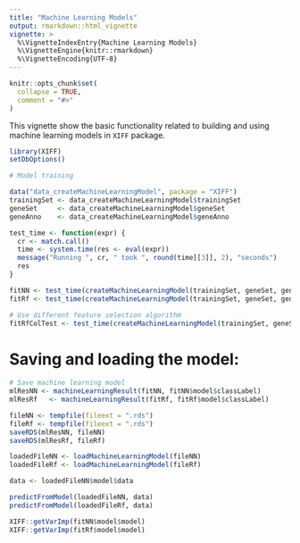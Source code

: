 ```yaml
---
title: "Machine Learning Models"
output: rmarkdown::html_vignette
vignette: >
  %\VignetteIndexEntry{Machine Learning Models}
  %\VignetteEngine{knitr::rmarkdown}
  %\VignetteEncoding{UTF-8}
---
```


```r
knitr::opts_chunk$set(
  collapse = TRUE,
  comment = "#>"
)
```

This vignette show the basic functionality related to building and using machine learning models in `XIFF` package.

```r
library(XIFF)
setDbOptions()

# Model training

data("data_createMachineLearningModel", package = "XIFF")
trainingSet <- data_createMachineLearningModel$trainingSet
geneSet     <- data_createMachineLearningModel$geneSet
geneAnno    <- data_createMachineLearningModel$geneAnno

test_time <- function(expr) {
  cr <- match.call()
  time <- system.time(res <- eval(expr))
  message("Running ", cr, " took ", round(time[[3]], 2), "seconds")
  res
}

fitNN <- test_time(createMachineLearningModel(trainingSet, geneSet, geneAnno, method = "neuralnetwork"))
fitRf <- test_time(createMachineLearningModel(trainingSet, geneSet, geneAnno))

# Use different feature selection algorithm
fitRfColTest <- test_time(createMachineLearningModel(trainingSet, geneSet, geneAnno, selectBestFeaturesFnc = selectBestFeaturesTTest, threshold = 0.05))
```

# Saving and loading the model:

```r
# Save machine learning model
mlResNN <- machineLearningResult(fitNN, fitNN$model$classLabel)
mlResRf   <- machineLearningResult(fitRf, fitRf$model$classLabel)

fileNN <- tempfile(fileext = ".rds")
fileRf <- tempfile(fileext = ".rds")
saveRDS(mlResNN, fileNN)
saveRDS(mlResRf, fileRf)

loadedFileNN <- loadMachineLearningModel(fileNN)
loadedFileRf <- loadMachineLearningModel(fileRf)

data <- loadedFileNN$model$data

predictFromModel(loadedFileNN, data)
predictFromModel(loadedFileRf, data)

XIFF::getVarImp(fitNN$model$model)
XIFF::getVarImp(fitRf$model$model)
```

